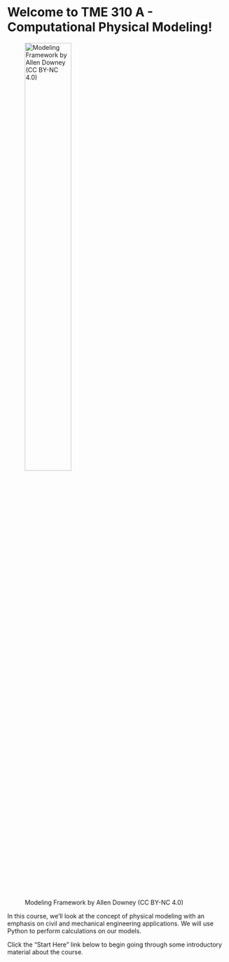 # Welcome to TME 310 A - Computational Physical Modeling!

![Modeling Framework by Allen Downey (CC BY-NC 4.0)](./reference/modeling_framework.png){fig-align="center" width="50%"}

In this course, we'll look at the concept of physical modeling with an emphasis on civil and mechanical engineering applications. We will use Python to perform calculations on our models.

Click the "Start Here" link below to begin going through some introductory material about the course.
